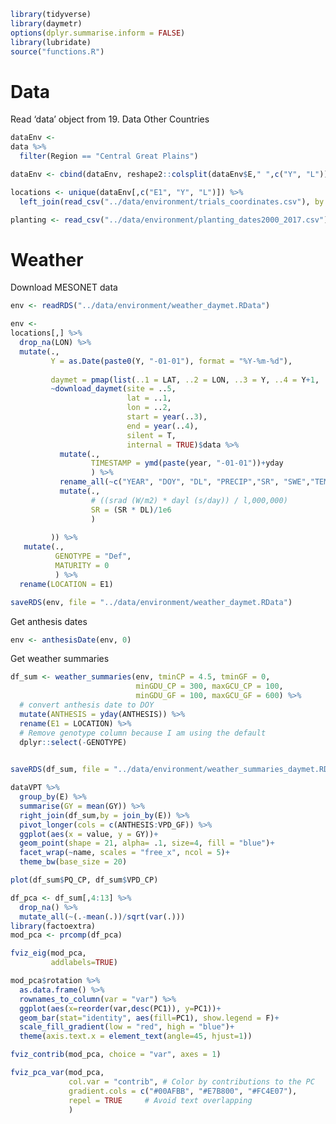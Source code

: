 

```r
library(tidyverse)
library(daymetr)
options(dplyr.summarise.inform = FALSE)
library(lubridate)
source("functions.R")
```

# Data

Read 'data' object from 19. Data Other Countries
```r
dataEnv <- 
data %>% 
  filter(Region == "Central Great Plains") 

dataEnv <- cbind(dataEnv, reshape2::colsplit(dataEnv$E," ",c("Y", "L")))
```


```r
locations <- unique(dataEnv[,c("E1", "Y", "L")]) %>% 
  left_join(read_csv("../data/environment/trials_coordinates.csv"), by = join_by(L))

planting <- read_csv("../data/environment/planting_dates2000_2017.csv")
```

# Weather

Download MESONET data

```r
env <- readRDS("../data/environment/weather_daymet.RData")

env <- 
locations[,] %>%
  drop_na(LON) %>% 
  mutate(.,
         Y = as.Date(paste0(Y, "-01-01"), format = "%Y-%m-%d"),
         
         daymet = pmap(list(..1 = LAT, ..2 = LON, ..3 = Y, ..4 = Y+1, ..5 = E1),
         ~download_daymet(site = ..5,
                          lat = ..1,
                          lon = ..2,
                          start = year(..3),
                          end = year(..4),
                          silent = T,
                          internal = TRUE)$data %>% 
           mutate(.,
                  TIMESTAMP = ymd(paste(year, "-01-01"))+yday
                  ) %>% 
           rename_all(~c("YEAR", "DOY", "DL", "PRECIP","SR", "SWE","TEMP2MMAX",  "TEMP2MMIN", "VPDEFAVG", "TIMESTAMP")) %>% 
           mutate(.,
                  # ((srad (W/m2) * dayl (s/day)) / l,000,000)
                  SR = (SR * DL)/1e6
                  ) 
         
         )) %>% 
   mutate(.,
          GENOTYPE = "Def", 
          MATURITY = 0
          ) %>% 
  rename(LOCATION = E1)

saveRDS(env, file = "../data/environment/weather_daymet.RData")

```

Get anthesis dates

```r
env <- anthesisDate(env, 0)
```

Get weather summaries

```r
df_sum <- weather_summaries(env, tminCP = 4.5, tminGF = 0,
                            minGDU_CP = 300, maxGCU_CP = 100,
                            minGDU_GF = 100, maxGCU_GF = 600) %>% 
  # convert anthesis date to DOY
  mutate(ANTHESIS = yday(ANTHESIS)) %>% 
  rename(E1 = LOCATION) %>% 
  # Remove genotype column because I am using the default
  dplyr::select(-GENOTYPE)
  

saveRDS(df_sum, file = "../data/environment/weather_summaries_daymet.RData")
```

```r
dataVPT %>% 
  group_by(E) %>% 
  summarise(GY = mean(GY)) %>% 
  right_join(df_sum,by = join_by(E)) %>% 
  pivot_longer(cols = c(ANTHESIS:VPD_GF)) %>% 
  ggplot(aes(x = value, y = GY))+
  geom_point(shape = 21, alpha= .1, size=4, fill = "blue")+
  facet_wrap(~name, scales = "free_x", ncol = 5)+
  theme_bw(base_size = 20)
```

```r
plot(df_sum$PQ_CP, df_sum$VPD_CP)
```

```r
df_pca <- df_sum[,4:13] %>% 
  drop_na() %>% 
  mutate_all(~(.-mean(.))/sqrt(var(.)))
library(factoextra)
mod_pca <- prcomp(df_pca)

fviz_eig(mod_pca,
         addlabels=TRUE)

mod_pca$rotation %>%
  as.data.frame() %>%
  rownames_to_column(var = "var") %>%
  ggplot(aes(x=reorder(var,desc(PC1)), y=PC1))+
  geom_bar(stat="identity", aes(fill=PC1), show.legend = F)+
  scale_fill_gradient(low = "red", high = "blue")+
  theme(axis.text.x = element_text(angle=45, hjust=1))

fviz_contrib(mod_pca, choice = "var", axes = 1)

fviz_pca_var(mod_pca,
             col.var = "contrib", # Color by contributions to the PC
             gradient.cols = c("#00AFBB", "#E7B800", "#FC4E07"),
             repel = TRUE     # Avoid text overlapping
             )

```
